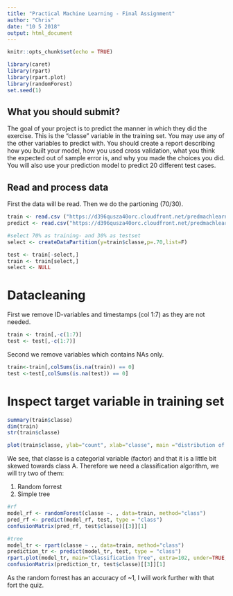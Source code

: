 ```yaml
---
title: "Practical Machine Learning - Final Assignment"
author: "Chris"
date: "10 5 2018"
output: html_document
---
```


```r
knitr::opts_chunk$set(echo = TRUE)

library(caret)
library(rpart)
library(rpart.plot)
library(randomForest)
set.seed(1)

```

## What you should submit?

The goal of your project is to predict the manner in which they did the exercise. 
This is the "classe" variable in the training set. 
You may use any of the other variables to predict with. 
You should create a report describing how you built your model, 
how you used cross validation, what you think the expected out of sample error is, 
and why you made the choices you did. You will also use your prediction model to predict 20 different test cases.

## Read and process data

First the data will be read. 
Then we do the partioning (70/30).


```r
train <- read.csv ("https://d396qusza40orc.cloudfront.net/predmachlearn/pml-training.csv", na.strings=c("NA","#DIV/0!", ""))
predict <- read.csv("https://d396qusza40orc.cloudfront.net/predmachlearn/pml-testing.csv", na.strings=c("NA","#DIV/0!", ""))

#select 70% as training- and 30% as testset
select <- createDataPartition(y=train$classe,p=.70,list=F)

test <- train[-select,]
train <- train[select,]
select <- NULL
```


# Datacleaning

First we remove ID-variables and timestamps (col 1:7) as they are not needed.

```r
train <- train[,-c(1:7)]
test <- test[,-c(1:7)]

```

Second we remove variables which contains NAs only.

```r

train<-train[,colSums(is.na(train)) == 0]
test <-test[,colSums(is.na(test)) == 0]
```

# Inspect target variable in training set

```r
summary(train$classe)
dim(train)
str(train$classe)

plot(train$classe, ylab="count", xlab="classe", main ="distribution of categories")
```

We see, that classe is a categorial variable (factor) and that it is a little bit skewed towards class A.
Therefore we need a classification algorithm, we will try two of them:

1. Random forrest
2. Simple tree

```r
#rf
model_rf <- randomForest(classe ~. , data=train, method="class")
pred_rf <- predict(model_rf, test, type = "class")
confusionMatrix(pred_rf, test$classe)[[3]][1]

#tree
model_tr <- rpart(classe ~ ., data=train, method="class")
prediction_tr <- predict(model_tr, test, type = "class")
rpart.plot(model_tr, main="Classification Tree", extra=102, under=TRUE, faclen=0)
confusionMatrix(prediction_tr, test$classe)[[3]][1]

```

As the random forrest has an accuracy of ~1, I will work further with that fort the quiz.